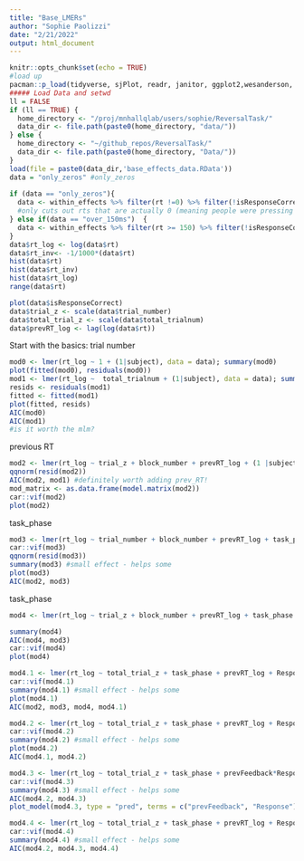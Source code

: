 ```yaml
---
title: "Base_LMERs"
author: "Sophie Paolizzi"
date: "2/21/2022"
output: html_document
---
```


```r
knitr::opts_chunk$set(echo = TRUE)
#load up
pacman::p_load(tidyverse, sjPlot, readr, janitor, ggplot2,wesanderson, cowplot, flextable, plotly, emmeans, lme4, qualtRics, sjPlot, circular, pracma, cowplot, psych, lattice)
##### Load Data and setwd
ll = FALSE
if (ll == TRUE) {
  home_directory <- "/proj/mnhallqlab/users/sophie/ReversalTask/"
  data_dir <- file.path(paste0(home_directory, "data/"))
} else {
  home_directory <- "~/github_repos/ReversalTask/"
  data_dir <- file.path(paste0(home_directory, "Data/"))
}
load(file = paste0(data_dir,'base_effects_data.RData'))
data = "only_zeros" #only_zeros
  
if (data == "only_zeros"){
  data <- within_effects %>% filter(rt !=0) %>% filter(!isResponseCorrect == 0)
  #only cuts out rts that are actually 0 (meaning people were pressing at exactly 50ms): about 394 trials. This leaves things weird-looking
} else if(data == "over_150ms")  {
  data <- within_effects %>% filter(rt >= 150) %>% filter(!isResponseCorrect == 0) # cuts out rts that are less than 150 (meaning people were pressing at 100ms of the stimuli being presented; These data looked the most normal) - this keeps 91% of the data in (cutting only another 400 trials or so): I don;'t want to totally lose peoplew ho are sticky, so I want to cut as little as possible
}
data$rt_log <- log(data$rt)
data$rt_inv<- -1/1000*(data$rt)
hist(data$rt)
hist(data$rt_inv)
hist(data$rt_log)
range(data$rt)
```

```r
plot(data$isResponseCorrect)
data$trial_z <- scale(data$trial_number)
data$total_trial_z <- scale(data$total_trialnum)
data$prevRT_log <- lag(log(data$rt))
```

Start with the basics: trial number
```r
mod0 <- lmer(rt_log ~ 1 + (1|subject), data = data); summary(mod0)
plot(fitted(mod0), residuals(mod0))
mod1 <- lmer(rt_log ~  total_trialnum + (1|subject), data = data); summary(mod1)
resids <- residuals(mod1)
fitted <- fitted(mod1)
plot(fitted, resids)
AIC(mod0)
AIC(mod1)
#is it worth the mlm?
```

previous RT
```r
mod2 <- lmer(rt_log ~ trial_z + block_number + prevRT_log + (1 |subject), data = data); summary(mod2) #big effects
qqnorm(resid(mod2))
AIC(mod2, mod1) #definitely worth adding prev_RT!
mod_matrix <- as.data.frame(model.matrix(mod2))
car::vif(mod2)
plot(mod2)
```


task_phase
```r
mod3 <- lmer(rt_log ~ trial_number + block_number + prevRT_log + task_phase + (1 + trial_number |subject), data = data); 
car::vif(mod3)
qqnorm(resid(mod3))
summary(mod3) #small effect - helps some
plot(mod3)
AIC(mod2, mod3)
```

task_phase
```r
mod4 <- lmer(rt_log ~ trial_z + block_number + prevRT_log + task_phase + prevFeedback + Response + (1 + trial_z |subject), data = data)

summary(mod4)
AIC(mod4, mod3)
car::vif(mod4)
plot(mod4)
```

```r
mod4.1 <- lmer(rt_log ~ total_trial_z + task_phase + prevRT_log + Response + prevFeedback + (1 + total_trial_z |subject), data = data);
car::vif(mod4.1)
summary(mod4.1) #small effect - helps some
plot(mod4.1)
AIC(mod2, mod3, mod4, mod4.1)
```


```r
mod4.2 <- lmer(rt_log ~ total_trial_z + task_phase + prevRT_log + Response + prevFeedback + (1 + total_trial_z + prevFeedback |subject), data = data);
car::vif(mod4.2)
summary(mod4.2) #small effect - helps some
plot(mod4.2)
AIC(mod4.1, mod4.2)
```

```r
mod4.3 <- lmer(rt_log ~ total_trial_z + task_phase + prevFeedback*Response + prevRT_log + Response + prevFeedback + (1 + total_trial_z + prevRT_log |subject), data = data);
car::vif(mod4.3)
summary(mod4.3) #small effect - helps some
AIC(mod4.2, mod4.3)
plot_model(mod4.3, type = "pred", terms = c("prevFeedback", "Response"))
```

```r
mod4.4 <- lmer(rt_log ~ total_trial_z + task_phase + prevRT_log + Response*prevFeedback + (1 + total_trial_z + prevFeedback + prevRT_log |subject), data = data);
car::vif(mod4.4)
summary(mod4.4) #small effect - helps some
AIC(mod4.2, mod4.3, mod4.4)
```





